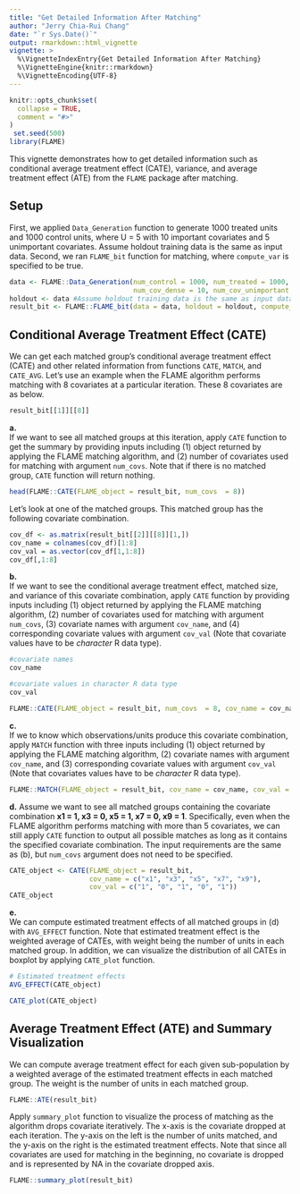 ```yaml
---
title: "Get Detailed Information After Matching"
author: "Jerry Chia-Rui Chang"
date: "`r Sys.Date()`"
output: rmarkdown::html_vignette
vignette: >
  %\VignetteIndexEntry{Get Detailed Information After Matching}
  %\VignetteEngine{knitr::rmarkdown}
  %\VignetteEncoding{UTF-8}
---
```


```r
knitr::opts_chunk$set(
  collapse = TRUE,
  comment = "#>"
)
 set.seed(500)
library(FLAME)
```

This vignette demonstrates how to get detailed information such as conditional average treatment effect (CATE), variance, and average treatment effect (ATE) from the `FLAME` package after matching.

## Setup

First, we applied `Data_Generation` function to generate 1000 treated units and 1000 control units, where U = 5 with 10 important covariates and 5 unimportant covariates. Assume holdout training data is the same as input data. Second, we ran `FLAME_bit` function for matching, where `compute_var` is specified to be true.

```r
data <- FLAME::Data_Generation(num_control = 1000, num_treated = 1000,
                               num_cov_dense = 10, num_cov_unimportant = 5, U = 5)
holdout <- data #Assume holdout training data is the same as input data
result_bit <- FLAME::FLAME_bit(data = data, holdout = holdout, compute_var = TRUE)
```

## Conditional Average Treatment Effect (CATE)

We can get each matched group's conditional average treatment effect (CATE) and other related information from functions `CATE`, `MATCH`, and `CATE_AVG`. Let's use an example when the FLAME algorithm performs matching with 8 covariates at a particular iteration. These 8 covariates are as below.  
```r
result_bit[[1]][[8]]
```

**a.**   
If we want to see all matched groups at this iteration, apply `CATE` function to get the summary by providing inputs including (1) object returned by applying the FLAME matching algorithm, and (2) number of covariates used for matching with argument `num_covs`. Note that if there is no matched group, `CATE` function will return nothing.  
```r
head(FLAME::CATE(FLAME_object = result_bit, num_covs  = 8))
```


Let's look at one of the matched groups. This matched group has the following covariate combination.  
```r
cov_df <- as.matrix(result_bit[[2]][[8]][1,])
cov_name = colnames(cov_df)[1:8]
cov_val = as.vector(cov_df[1,1:8])
cov_df[,1:8]
```

\newline

**b.**  
If we want to see the conditional average treatment effect, matched size, and variance of this covariate combination, apply `CATE` function by providing inputs including (1) object returned by applying the FLAME matching algorithm, (2) number of covariates used for matching with argument `num_covs`, (3) covariate names with argument `cov_name`, and (4) corresponding covariate values with argument `cov_val` (Note that covariate values have to be *character* R data type).  
```r
#covariate names
cov_name 

#covariate values in character R data type
cov_val 

FLAME::CATE(FLAME_object = result_bit, num_covs  = 8, cov_name = cov_name, cov_val = cov_val)
```

\newline

**c.**  
If we to know which observations/units produce this covariate combination, apply `MATCH` function with three inputs including (1) object returned by applying the FLAME matching algorithm, (2) covariate names with argument `cov_name`, and (3) corresponding covariate values with argument `cov_val` (Note that covariates values have to be *character* R data type).  
```r
FLAME::MATCH(FLAME_object = result_bit, cov_name = cov_name, cov_val = cov_val)
```


\newline  

**d.** 
Assume we want to see all matched groups containing the covariate combination **x1 = 1, x3 = 0, x5 = 1, x7 = 0, x9 = 1**. Specifically, even when the FLAME algorithm performs matching with more than 5 covariates, we can still apply `CATE` function to output all possible matches as long as it contains the specified covariate combination. The input requirements are the same as (b), but `num_covs` argument does not need to be specified.

```r
CATE_object <- CATE(FLAME_object = result_bit, 
                    cov_name = c("x1", "x3", "x5", "x7", "x9"), 
                    cov_val = c("1", "0", "1", "0", "1"))
CATE_object
```

\newline

**e.**  
We can compute estimated treatment effects of all matched groups in (d) with `AVG_EFFECT` function. Note that estimated treatment effect is the weighted average of CATEs, with weight being the number of units in each matched group. In addition, we can visualize the distribution of all CATEs in boxplot by applying `CATE_plot` function.
```r
# Estimated treatment effects 
AVG_EFFECT(CATE_object) 

CATE_plot(CATE_object)
```

## Average Treatment Effect (ATE) and Summary Visualization  

We can compute average treatment effect for each given sub-population by a weighted average of the estimated treatment effects in each matched group. The weight is the number of units in each matched group.
```r
FLAME::ATE(result_bit)
```

\newline

Apply `summary_plot` function to visualize the process of matching as the algorithm drops covariate iteratively. The x-axis is the covariate dropped at each iteration. The y-axis on the left is the number of units matched, and the y-axis on the right is the estimated treatment effects. Note that since all covariates are used for matching in the beginning, no covariate is dropped and is represented by NA in the covariate dropped axis. 
```r
FLAME::summary_plot(result_bit)
```

